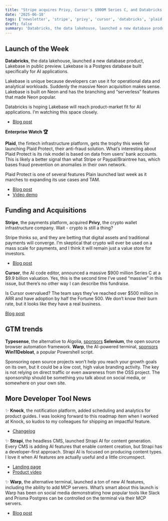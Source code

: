 ```yaml
---
title: "Stripe acquires Privy, Cursor's $900M Series C, and Databricks launches Lakebase"
date: '2025-06-18'
tags: ['newsletter', 'stripe', 'privy', 'cursor', 'databricks', 'plaid']
draft: false
summary: 'Databricks, the data lakehouse, launched a new database product, Lakebase in public preview. Lakebase is a Postgres database built specifically for AI applications.'
---
```


## **Launch of the Week**

**Databricks**, the data lakehouse, launched a new database product, Lakebase in public preview. Lakebase is a Postgres database built specifically for AI applications.

Lakebase is unique because developers can use it for operational data and analytical workloads. Suddenly the massive Neon acquisition makes sense. Lakebase is built on Neon and has the branching and “serverless” features that made Neon popular.

Databricks is hoping Lakebase will reach product-market fit for AI applications. I’m watching this space closely.

- [Blog post](https://www.databricks.com/blog/announcing-lakebase-public-preview)

**Enterprise Watch 🏆**

**Plaid**, the fintech infrastructure platform, gets the trophy this week for launching Plaid Protect, their anti-fraud solution. What’s interesting about Plaid Protect is its risk model is based on data from users’ bank accounts. This is likely a better signal than what Stripe or Paypal/Braintree has, which bases fraud prevention on anomalies in their own network.

Plaid Protect is one of several features Plain launched last week as it marches to expanding its use cases and TAM.

- [Blog post](https://plaid.com/blog/plaid-protect-antifraud%20)
- [Video demo](https://www.youtube.com/watch?v=erM1UDD6JXc&t=4s)

## **Funding and Acquisitions**

**Stripe**, the payments platform, acquired **Privy**, the crypto wallet infrastructure company. Wait \- crypto is still a thing?

Stripe thinks so, and they are betting that digital assets and traditional payments will converge. I’m skeptical that crypto will ever be used on a mass scale for payments, and I think it will remain just a value store for investors.

- [Blog post](https://privy.io/blog/announcing-our-acquisition-by-stripe%20)

**Cursor**, the AI code editor, announced a massive $900 million Series C at a $9.9 billion valuation. Yes, this is the second time I’ve used “massive” in this issue, but there’s no other way I can describe this fundraise.

Is Cursor overvalued? The team says they’ve reached over $500 million in ARR and have adoption by half the Fortune 500\. We don’t know their burn rate, but it looks like they have a real business.

[Blog post](https://www.cursor.com/blog/series-c%20)

## GTM trends

**Typesense**, the alternative to Algolia, [sponsors](https://x.com/jasonbosco/status/1933613798285296091) **Selenium**, the open source browser automation framework. **Warp**, the AI-powered terminal, [sponsors](https://www.linkedin.com/posts/hashimwarren_if-youre-warp-how-do-you-reach-windows-activity-7327681012572778497-jWAX?utm_source=share&utm_medium=member_desktop&rcm=ACoAAAB13hIBgvkk8Jc-7qRKNppUYPiHV2AI_i8) **Win11Debloat**, a popular Powershell script.

Sponsoring open source projects won’t help you reach your growth goals on its own, but it could be a low cost, high value branding activity. The key is not relying on direct traffic or even awareness from the OSS project. The sponsorship should be something you talk about on social media, or somewhere on your own site.

## **More Developer Tool News**

✨ **Knock**, the notification platform, added scheduling and analytics for product guides. I was looking forward to this roadmap item when I worked at Knock, so kudos to my colleagues for shipping an impactful feature.

- [Changelog](https://knock.app/changelog/2025-06-16)

✨ **Strapi**, the headless CMS, launched Strapi AI for content generation. Every CMS is adding AI features that enable content creation, but Strapi has a developer-first approach. Strapi AI is focused on producing content types. I love it when AI features are actually useful and a little circumspect.

- [Landing page](https://strapi.io/ai)
- [Product video](https://www.youtube.com/watch?v=Y8hpZZk5lAY)

✨ **Warp**, the alternative terminal, launched a ton of new AI features, including the ability to add MCP servers. What’s smart about this launch is Warp has been on social media demonstrating how popular tools like Slack and Prisma Postgres can be controlled on the terminal via their MCP servers.

- [Blog post](https://www.warp.dev/blog/launch-log-3)
